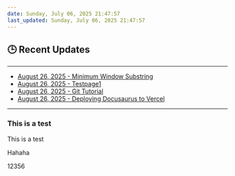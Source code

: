```yaml
---
date: Sunday, July 06, 2025 21:47:57
last_updated: Sunday, July 06, 2025 21:47:57
---
```


## 🕒 Recent Updates

---
- [August 26, 2025 - Minimum Window Substring](/blog/LeetCode76)
- [August 26, 2025 - Testpage1](/docs/mydoc/testpage1)
- [August 26, 2025 - Git Tutorial](/blog/LearnGit)
- [August 26, 2025 - Deploying Docusaurus to Vercel](/blog/VercelBlog)
---

<!-- Other content -->


### This is a test
This is a test

Hahaha


12356